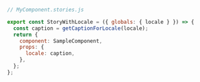 ```js
// MyComponent.stories.js

export const StoryWithLocale = ({ globals: { locale } }) => {
  const caption = getCaptionForLocale(locale);
  return {
    component: SampleComponent,
    props: {
      locale: caption,
    },
  };
};
```
